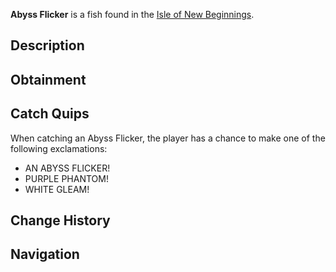 {{FishInfobox
|image          = Abyss Flicker.png
|rarity         = Mythical
|sea            = Second Sea
|location       = [[Isle of New Beginnings]]
|sublocation    = 
|sources        = Fishing Rod
|radar_location = 
|prog_speed     = -75
|xp             = 1320
|weather        = Rain
|time           = Night
|season         = Winter
|bait           = Crystal Bananas
|base_weight    = 114
|base_value     = 2772
|weight_range   = 72
|base_chance    = 15
|base_resil     = 20
}}
'''Abyss Flicker''' is a {{Rarity|Mythical}} fish found in the [[Isle of New Beginnings]].

== Description ==
{{Description|A dark purple fish with white accents, flickering like a ghost in the deep.|Bestiary Entry}}

== Obtainment ==
{{Description|It haunts the abyss under stormy skies.|Bestiary Hint}}
{{Fish Availability|
Isle of New Beginnings
|top_rods      = 
Krampus's Rod\69118.14\106833.44;
Magma Rod\66729.37\103024.78;
Free Spirit Rod\65870.22\138160.93;
Plastic Rod\61056.4\105207.08;
Egg Rod\56547.56\135863.09;
Firefly Rod\49799.05\204047.09;
Resourceful Rod\45354.65\157863.52;
Lucky Rod\34335.47\134461.54;
Long Rod\30072.76\125879.45;
Verdant Shear Rod\53143.59\127684.6;
Blazebringer Rod\52949.03\125034.35;
Trident Rod\42253.02\98213.27;
Seraphic Rod\38497.31\92494.94;
Ethereal Prism Rod\37956.77\88883.67;
No-Life Rod\36383.93\89853.99;
Challenger's Rod\36197.33\89111.7;
Rod Of The Forgotten Fang\34682.76\83577;
Rod Of The Exalted One\33954.45\80637.48;
Rod Of The Depths\32645.6\79380.59;
Depthseeker Rod\32241.33\80137.6;
Volcanic Rod\31283.96\78006.03;
Avalanche Rod\31256.71\77510.03;
Zeus Rod\30743.94\76659.5;
Steady Rod\29949.98\71410.46
|recommended   = Free Spirit Rod
}}

== Catch Quips ==
When catching an Abyss Flicker, the player has a chance to make one of the following exclamations:
* AN ABYSS FLICKER!
* PURPLE PHANTOM!
* WHITE GLEAM!

== Change History ==
{{Change History|{{subst:Current Version}}}}

== Navigation ==
{{Fish Navbox|Isle of New Beginnings}}